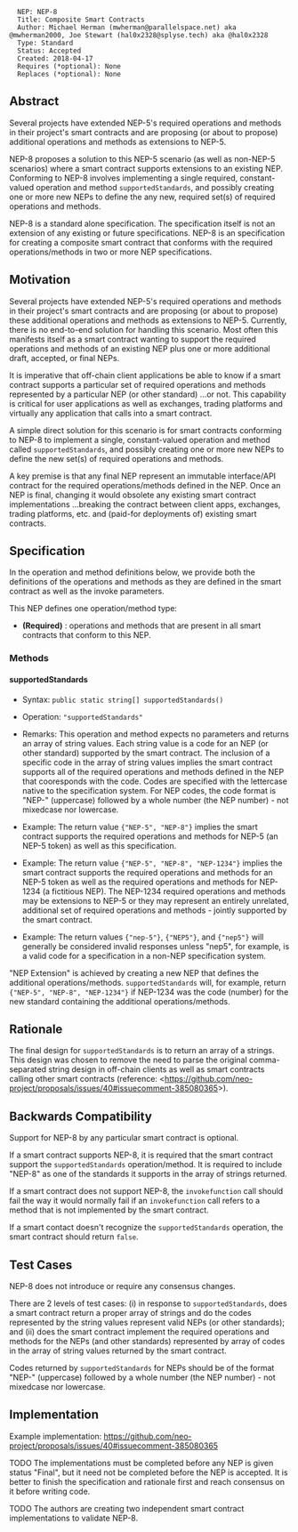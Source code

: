 <pre>
  NEP: NEP-8
  Title: Composite Smart Contracts
  Author: Michael Herman (mwherman@parallelspace.net) aka @mwherman2000, Joe Stewart (hal0x2328@splyse.tech) aka @hal0x2328
  Type: Standard
  Status: Accepted
  Created: 2018-04-17
  Requires (*optional): None
  Replaces (*optional): None
</pre>

==Abstract==

Several projects have extended NEP-5's required operations and methods in their project's smart contracts 
and are proposing (or about to propose) additional operations and methods as extensions to NEP-5. 

NEP-8 proposes a solution to this NEP-5 scenario (as well as non-NEP-5 scenarios) 
where a smart contract supports extensions to an existing NEP. Conforming to NEP-8 involves implementing 
a single required, constant-valued operation and method <code>supportedStandards</code>, and possibly creating one or more new NEPs to define the any new, required set(s) of required operations and methods.

NEP-8 is a standard alone specification. The specification itself is not an extension of any existing or future specifications. NEP-8 is an specification for creating a composite smart contract that conforms with the required operations/methods in two or more NEP specifications.

==Motivation==

Several projects have extended NEP-5's required operations and methods in their project's smart contracts 
and are proposing (or about to propose) these additional operations and methods as extensions to NEP-5.
Currently, there is no end-to-end solution for handling this scenario.
Most often this manifests itself as a smart contract wanting to support the required operations and methods of 
an existing NEP plus one or more additional draft, accepted, or final NEPs.

It is imperative that off-chain client applications be able to know if a smart contract supports a particular set 
of required operations and methods represented by a particular NEP (or other standard) ...or not.
This capability is critical for user applications as well as exchanges, trading platforms and virtually any application that
calls into a smart contract.

A simple direct solution for this scenario is for smart contracts conforming to NEP-8 
to implement a single, constant-valued operation and method called <code>supportedStandards</code>, and possibly creating 
one or more new NEPs to define the new set(s) of required operations and methods.

A key premise is that any final NEP represent an immutable interface/API contract for the required operations/methods defined in the NEP. Once an NEP is final, changing it would obsolete any existing smart contract implementations ...breaking the contract between client apps, exchanges, trading platforms, etc. and (paid-for deployments of) existing smart contracts. 

==Specification==

In the operation and method definitions below, we provide both the definitions of the operations and methods 
as they are defined in the smart contract as well as the invoke parameters.

This NEP defines one operation/method type:

* '''(Required)''' : operations and methods that are present in all smart contracts that conform to this NEP.

===Methods===

====supportedStandards====

* Syntax: <code>public static string[] supportedStandards()</code>

* Operation: <code>"supportedStandards"</code>

* Remarks: This operation and method expects no parameters and returns an array of string values. Each string value is a code for an NEP (or other standard) supported by the smart contract. The inclusion of a specific code in the array of string values implies the smart contract supports all of the required operations and methods defined in the NEP that cooresponds with the code. Codes are specified with the lettercase native to the specification system. For NEP codes, the code format is "NEP-" (uppercase) followed by a whole number (the NEP number) - not mixedcase nor lowercase.

* Example: The return value <code>{"NEP-5", "NEP-8"}</code> implies the smart contract supports the required operations and methods for NEP-5 (an NEP-5 token) as well as this specification.

* Example: The return value <code>{"NEP-5", "NEP-8", "NEP-1234"}</code> implies the smart contract supports the required operations and methods for an NEP-5 token as well as the required operations and methods for NEP-1234 (a fictitious NEP). The NEP-1234 required operations and methods may be extensions to NEP-5 or they may represent an entirely unrelated, additional set of required operations and methods - jointly supported by the smart contract.

* Example: The return values <code>{"nep-5"}</code>, <code>{"NEP5"}</code>, and <code>{"nep5"}</code> will generally be considered invalid responses unless "nep5", for example, is a valid code for a specification in a non-NEP specification system.

"NEP Extension" is achieved by creating a new NEP that defines the additional operations/methods. <code>supportedStandards</code> will, for example, return <code>{"NEP-5", "NEP-8", "NEP-1234"}</code> if NEP-1234 was the code (number) for the new standard containing the additional operations/methods.

==Rationale==

The final design for <code>supportedStandards</code> is to return an array of a strings. This design was chosen to remove the need to parse the original comma-separated string design in off-chain clients as well as smart contracts calling other smart contracts (reference: <https://github.com/neo-project/proposals/issues/40#issuecomment-385080365>).

==Backwards Compatibility==

Support for NEP-8 by any particular smart contract is optional.

If a smart contract supports NEP-8, it is required that the smart contract support the
<code>supportedStandards</code> operation/method.  It is required to include "NEP-8" as one of the standards it supports in the array of strings returned.

If a smart contract does not support NEP-8, the <code>invokefunction</code> call should fail the way
it would normally fail if an <code>invokefunction</code> call refers to a method that is not implemented by 
the smart contract.

If a smart contact doesn't recognize the <code>supportedStandards</code> operation, the smart contract should return <code>false</code>.

==Test Cases==

NEP-8 does not introduce or require any consensus changes. 

There are 2 levels of test cases: (i) in response to <code>supportedStandards</code>, does a smart contract return a proper array of strings
and do the codes represented by the string values represent valid NEPs (or other standards); and (ii) does the smart contract 
implement the required operations and methods for the NEPs (and other standards) represented by array of
codes in the array of string values returned by the smart contract.

Codes returned by <code>supportedStandards</code> for NEPs should be of the format "NEP-" (uppercase) followed by a whole number (the NEP number) - not mixedcase nor lowercase.

==Implementation==

Example implementation: https://github.com/neo-project/proposals/issues/40#issuecomment-385080365

TODO The implementations must be completed before any NEP is given status "Final", but it need not be completed before the NEP is accepted. It is better to finish the specification and rationale first and reach consensus on it before writing code.

TODO The authors are creating two independent smart contract implementations to validate NEP-8.
